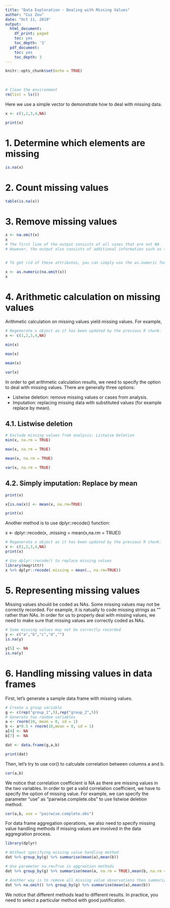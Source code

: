 ```yaml
---
title: "Data Exploration - Dealing with Missing Values"
author: "Cui Zou"
date: "Oct 11, 2019"
output:
  html_document:
    df_print: paged
    toc: yes
    toc_depth: '3'
  pdf_document:
    toc: yes
    toc_depth: 3
---
```


```r
knitr::opts_chunk$set(echo = TRUE)
```

&nbsp;
&nbsp;


\newpage


```r
# Clean the environment
rm(list = ls())
```


Here we use a simple vector to demonstrate how to deal with missing data.

```r
x <- c(1,2,3,4,NA)

print(x)
```

# 1. Determine which elements are missing

```r
is.na(x)

```

# 2. Count missing values

```r
table(is.na(x))
```

# 3. Remove missing values

```r
x <- na.omit(x)
x
# The first line of the output consists of all cases that are not NA
# However, the output also consists of additional information such as the positions of the deleted values and the class.


# To get rid of these attributes, you can simply use the as.numeric function

x <- as.numeric(na.omit(x))
x

```

# 4. Arithmetic calculation on missing values

Arithmetic calculation on missing values yield missing values. For example,

```r
# Regenerate x object as it has been updated by the previous R chunk.
x <- c(1,2,3,4,NA)

min(x)
```
```r
max(x)
```

```r
mean(x)
```

```r
var(x)
```

In order to get arithmetic calculation results, we need to specify the option to deal with missing values. There are generally three options:

- Listwise deletion: remove missing values or cases from analysis.
- Imputation: replacing missing data with substituted values (for example replace by mean).

## 4.1. Listwise deletion

```r
# Exclude missing values from analysis: Listwise Deletion
min(x, na.rm = TRUE)
```

```r
max(x, na.rm = TRUE)
```

```r
mean(x, na.rm = TRUE)
```

```r
var(x, na.rm = TRUE)
```

## 4.2. Simply imputation: Replace by mean

```r
print(x)
```

```r
x[is.na(x)] <- mean(x, na.rm=TRUE)

print(x)
```

Another method is to use dplyr::recode() function:

x <- dplyr::recode(x, .missing = mean(x,na.rm = TRUE))

```r
# Regenerate x object as it has been updated by the previous R chunk.
x <- c(1,2,3,4,NA)
print(x)
```

```r
# Use dplyr::recode() to replace missing values
library(magrittr)
x %>% dplyr::recode(.missing = mean(., na.rm=TRUE))
```

# 5. Representing missing values

Missing values should be coded as NAs. Some missing values may not be correctly recorded. For example, it is natually to code missing strings as "" rather than NAs. In order for us to properly deal with missing values, we need to make sure that missing values are correctly coded as NAs.

```r
# Some missing values may not be correctly recorded
y <- c("a","b","c","d","")
is.na(y)
```

```r
y[5] <- NA
is.na(y)
```

# 6. Handling missing values in data frames

First, let's generate a sample data frame with missing values.

```r

# Create a group variable
g <- c(rep("group_1",5),rep("group_2",5))
# Generate two random variables
a <- rnorm(10, mean = 0, sd = 1)
b <- a*0.5 + rnorm(10,mean = 0, sd = 1)
a[4] <- NA
b[7] <- NA

dat <- data.frame(g,a,b)

print(dat)
```

Then, let's try to use cor() to calculate correlation between columns a and b.

```r
cor(a,b)
```

We notice that correlation coefficient is NA as there are missing values in the two variables. In order to get a valid correlation coefficient, we have to specify the option of missing value. For example, we can specify the parameter "use" as "pairwise.complete.obs" to use listwise deletion method.

```r
cor(a,b, use = "pairwise.complete.obs")
```

For data frame aggregation operations, we also need to specify missing value handling methods if missing values are involved in the data aggregration process.

```r
library(dplyr)
```

```r
# Without specifying missing value handling method
dat %>% group_by(g) %>% summarise(mean(a),mean(b))
```

```r
# Use parameter na.rm=True in aggreation methods 
dat %>% group_by(g) %>% summarise(mean(a, na.rm = TRUE),mean(b, na.rm = TRUE))
```


```r
# Another way is to remove all missing value observations then summarize data
dat %>% na.omit() %>% group_by(g) %>% summarise(mean(a),mean(b))
```

We notice that different methods lead to different results. In practice, you need to select a particular method with good justification.
